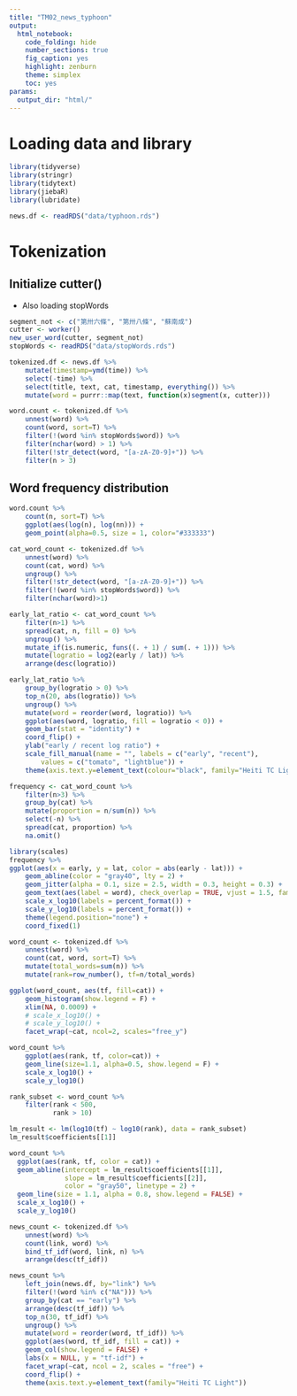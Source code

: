 ```yaml
---
title: "TM02_news_typhoon"
output: 
  html_notebook: 
    code_folding: hide
    number_sections: true
    fig_caption: yes
    highlight: zenburn
    theme: simplex
    toc: yes
params: 
  output_dir: "html/"
---
```


# Loading data and library
```r
library(tidyverse)
library(stringr)
library(tidytext)
library(jiebaR)
library(lubridate)
```
```r
news.df <- readRDS("data/typhoon.rds")
```


# Tokenization

## Initialize cutter()
* Also loading stopWords
```r
segment_not <- c("第卅六條", "第卅八條", "蘇南成")
cutter <- worker()
new_user_word(cutter, segment_not)
stopWords <- readRDS("data/stopWords.rds")
```

```r
tokenized.df <- news.df %>%
    mutate(timestamp=ymd(time)) %>%
    select(-time) %>%
    select(title, text, cat, timestamp, everything()) %>%
    mutate(word = purrr::map(text, function(x)segment(x, cutter)))
```

```r
word.count <- tokenized.df %>%
    unnest(word) %>%
    count(word, sort=T) %>%
    filter(!(word %in% stopWords$word)) %>%
    filter(nchar(word) > 1) %>%
    filter(!str_detect(word, "[a-zA-Z0-9]+")) %>%
    filter(n > 3)
```

## Word frequency distribution

```r
word.count %>%
    count(n, sort=T) %>%
    ggplot(aes(log(n), log(nn))) + 
    geom_point(alpha=0.5, size = 1, color="#333333")
```



```r
cat_word_count <- tokenized.df %>%
    unnest(word) %>%
    count(cat, word) %>%
    ungroup() %>%
    filter(!str_detect(word, "[a-zA-Z0-9]+")) %>%
	filter(!(word %in% stopWords$word)) %>%
    filter(nchar(word)>1)
```

```r
early_lat_ratio <- cat_word_count %>%
	filter(n>1) %>%
	spread(cat, n, fill = 0) %>%
	ungroup() %>%
    mutate_if(is.numeric, funs((. + 1) / sum(. + 1))) %>%
	mutate(logratio = log2(early / lat)) %>%
	arrange(desc(logratio))
```


```r
early_lat_ratio %>%
	group_by(logratio > 0) %>%
	top_n(20, abs(logratio)) %>%
	ungroup() %>%
	mutate(word = reorder(word, logratio)) %>%
	ggplot(aes(word, logratio, fill = logratio < 0)) +
	geom_bar(stat = "identity") +
	coord_flip() +
	ylab("early / recent log ratio") +
	scale_fill_manual(name = "", labels = c("early", "recent"),
		values = c("tomato", "lightblue")) +
	theme(axis.text.y=element_text(colour="black", family="Heiti TC Light"))

```

```r
frequency <- cat_word_count %>%
    filter(n>3) %>%
    group_by(cat) %>%
    mutate(proportion = n/sum(n)) %>%
    select(-n) %>%
    spread(cat, proportion) %>%
    na.omit()
```

```r
library(scales)
frequency %>%
ggplot(aes(x = early, y = lat, color = abs(early - lat))) + 
    geom_abline(color = "gray40", lty = 2) +
    geom_jitter(alpha = 0.1, size = 2.5, width = 0.3, height = 0.3) + 
    geom_text(aes(label = word), check_overlap = TRUE, vjust = 1.5, family="Heiti TC Light") +
    scale_x_log10(labels = percent_format()) +
    scale_y_log10(labels = percent_format()) +
    theme(legend.position="none") + 
    coord_fixed(1)
```

```r
word_count <- tokenized.df %>%
    unnest(word) %>%
    count(cat, word, sort=T) %>%
    mutate(total_words=sum(n)) %>%
    mutate(rank=row_number(), tf=n/total_words)
```

```r
ggplot(word_count, aes(tf, fill=cat)) + 
    geom_histogram(show.legend = F) + 
    xlim(NA, 0.0009) + 
    # scale_x_log10() + 
    # scale_y_log10() + 
    facet_wrap(~cat, ncol=2, scales="free_y")
```

```r
word_count %>%
    ggplot(aes(rank, tf, color=cat)) + 
    geom_line(size=1.1, alpha=0.5, show.legend = F) + 
    scale_x_log10() + 
    scale_y_log10()
```
```r
rank_subset <- word_count %>%
    filter(rank < 500,
           rank > 10)

lm_result <- lm(log10(tf) ~ log10(rank), data = rank_subset)
lm_result$coefficients[[1]]
```
```r
word_count %>% 
  ggplot(aes(rank, tf, color = cat)) + 
  geom_abline(intercept = lm_result$coefficients[[1]], 
              slope = lm_result$coefficients[[2]], 
              color = "gray50", linetype = 2) +
  geom_line(size = 1.1, alpha = 0.8, show.legend = FALSE) + 
  scale_x_log10() +
  scale_y_log10()
```
```r
news_count <- tokenized.df %>%
    unnest(word) %>%
    count(link, word) %>%
    bind_tf_idf(word, link, n) %>%
    arrange(desc(tf_idf))
```


```r
news_count %>%
    left_join(news.df, by="link") %>%
    filter(!(word %in% c("NA"))) %>%
    group_by(cat == "early") %>%
    arrange(desc(tf_idf)) %>%
    top_n(30, tf_idf) %>%
    ungroup() %>%
    mutate(word = reorder(word, tf_idf)) %>%
    ggplot(aes(word, tf_idf, fill = cat)) +
    geom_col(show.legend = FALSE) +
    labs(x = NULL, y = "tf-idf") +
    facet_wrap(~cat, ncol = 2, scales = "free") +
    coord_flip() + 
    theme(axis.text.y=element_text(family="Heiti TC Light"))
```



